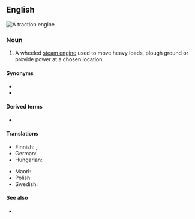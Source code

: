 ==English==
[[Image:CASE Black Lady vr.jpg|thumb|A traction engine]]
{{wikipedia}}

===Noun===
{{en-noun}}

# A wheeled [[steam engine]] used to move heavy loads, plough ground or provide power at a chosen location.

====Synonyms====
* {{l|en|road locomotive}}
* {{l|en|steam tractor}}

====Derived terms====
* {{l|en|tractioneer}}

====Translations====
{{trans-top|steam engine}}
* Finnish: {{t|fi|lokomobiili}}, {{t|fi|höyrytraktori}}
* German: {{t+|de|Lokomobile|f}}
* Hungarian: {{t|hu|lokomobil}}
{{trans-mid}}
* Maori: {{t|mi|tarakihana}}
* Polish: {{t+|pl|lokomobila|f}}
* Swedish: {{t+|sv|lokomobil|c}}
{{trans-bottom}}

====See also====
* {{l|en|tractor}}
